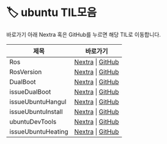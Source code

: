 
# 🏷️ ubuntu TIL모음

바로가기 아래 Nextra 혹은 GitHub를 누르면 해당 TIL로 이동합니다.

<LabelIcons />

| 제목 | 바로가기 |
|------|----------|
| Ros | [Nextra](/til/til-2025/til-07/19-Ros) \| [GitHub](https://github.com/MinHyeok-lee1/TIL/blob/main/2025/07/19-Ros.md) |
| RosVersion | [Nextra](/til/til-2025/til-07/20-RosVersion) \| [GitHub](https://github.com/MinHyeok-lee1/TIL/blob/main/2025/07/20-RosVersion.md) |
| DualBoot | [Nextra](/til/til-2025/til-07/22-DualBoot) \| [GitHub](https://github.com/MinHyeok-lee1/TIL/blob/main/2025/07/22-DualBoot.md) |
| issueDualBoot | [Nextra](/til/til-2025/til-07/23-issueDualBoot) \| [GitHub](https://github.com/MinHyeok-lee1/TIL/blob/main/2025/07/23-issueDualBoot.md) |
| issueUbuntuHangul | [Nextra](/til/til-2025/til-07/24-issueUbuntuHangul) \| [GitHub](https://github.com/MinHyeok-lee1/TIL/blob/main/2025/07/24-issueUbuntuHangul.md) |
| issueUbuntuInstall | [Nextra](/til/til-2025/til-07/25-issueUbuntuInstall) \| [GitHub](https://github.com/MinHyeok-lee1/TIL/blob/main/2025/07/25-issueUbuntuInstall.md) |
| ubuntuDevTools | [Nextra](/til/til-2025/til-07/26-ubuntuDevTools) \| [GitHub](https://github.com/MinHyeok-lee1/TIL/blob/main/2025/07/26-ubuntuDevTools.md) |
| issueUbuntuHeating | [Nextra](/til/til-2025/til-07/27-issueUbuntuHeating) \| [GitHub](https://github.com/MinHyeok-lee1/TIL/blob/main/2025/07/27-issueUbuntuHeating.md) |
